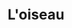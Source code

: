 ---
id: 2
title: L'oiseau
imageUrl: https://gateway.pinata.cloud/ipfs/QmeqP4foim7Pw7ZUYXJfzZMQmN2uRfRFfi4VjhX7jwKWWi
imageAlt: L'oiseau 
videoUrl: https://gateway.pinata.cloud/ipfs/QmcViSZMrFumtEYeaTGPVeFjUZRYG9aXBk4qSjUa2cL7zD
CID: Qmf73YvWU1NcHLjG7QfKU5Q2hsCjoi6usmP1mnW6rrxzyb
collection: Messages From The Country
formattedPrice: 22 KSM
---